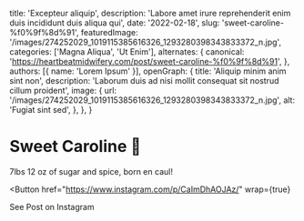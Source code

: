   title: 'Excepteur aliquip',
  description: 'Labore amet irure reprehenderit enim duis incididunt duis aliqua qui',
  date: '2022-02-18',
  slug: 'sweet-caroline-%f0%9f%8d%91',
  featuredImage: '/images/274252029_1019115385616326_1293280398343833372_n.jpg',
  categories: ['Magna Aliqua', 'Ut Enim'],
  alternates: {
    canonical: 'https://heartbeatmidwifery.com/post/sweet-caroline-%f0%9f%8d%91',
  },
  authors: [{ name: 'Lorem Ipsum' }],
  openGraph: {
    title: 'Aliquip minim anim sint non',
    description: 'Laborum duis ad nisi mollit consequat sit nostrud cillum proident',
    image: {
      url: '/images/274252029_1019115385616326_1293280398343833372_n.jpg',
      alt: 'Fugiat sint sed',
    },
  },
}


# Sweet Caroline 🍑

<Gallery>
  <GalleryItem
    src="/images/274252029_1019115385616326_1293280398343833372_n.jpg"
    size="large"
  />
</Gallery>

7lbs 12 oz of sugar and spice, born en caul!

<Button
  href="https://www.instagram.com/p/CaImDhAOJAz/"
  wrap={true}
>
  See Post on Instagram
</Button>
